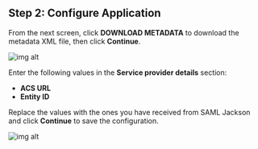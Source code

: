 ## Step 2: Configure Application

From the next screen, click **DOWNLOAD METADATA** to download the metadata XML file, then click **Continue**.

![img alt](/img/sso-providers/google/3.png)

Enter the following values in the **Service provider details** section:

- **ACS URL**
- **Entity ID**

Replace the values with the ones you have received from SAML Jackson and click **Continue** to save the configuration.

![img alt](/img/sso-providers/google/4.png)

<Footer />

